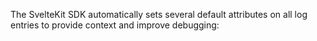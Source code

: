 The SvelteKit SDK automatically sets several default attributes on all log entries to provide context and improve debugging:

<Include name="logs/default-attributes/core" />

<Include name="logs/default-attributes/message-template" />

<Include name="logs/default-attributes/message-template-examples/javascript" />

<Include name="logs/default-attributes/browser" />

<Include name="logs/default-attributes/server" />

<Include name="logs/default-attributes/user" />

<Include name="logs/default-attributes/integration" />
